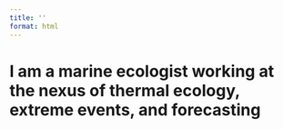 ```yaml
---
title: ''
format: html
---
```


```{=html}
<style>
  body {
  background-image: url('images/bahamafull.jpg');
  background-size: cover;
  background-repeat: no-repeat;
 }
  
</style>
```

# I am a marine ecologist working at the nexus of thermal ecology, extreme events, and forecasting
